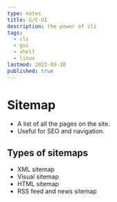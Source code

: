 ```yaml
---
type: notes
title: G/C-UI
description: the power of cli
tags:
  - cli
  - gui
  - shell
  - linux
lastmod: 2023-09-18
published: true
---
```


# Sitemap

- A list of all the pages on the site.
- Useful for SEO and navigation.

## Types of sitemaps

- XML sitemap
- Visual sitemap
- HTML sitemap
- RSS feed and news sitemap
